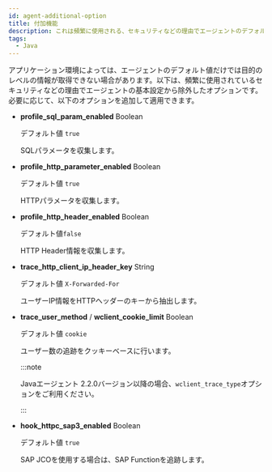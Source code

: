 ```yaml
---
id: agent-additional-option
title: 付加機能
description: これは頻繁に使用される、セキュリティなどの理由でエージェントのデフォルト設定から除外されたオプションです。
tags:
  - Java
---
```


アプリケーション環境によっては、エージェントのデフォルト値だけでは目的のレベルの情報が取得できない場合があります。以下は、頻繁に使用されているセキュリティなどの理由でエージェントの基本設定から除外したオプションです。必要に応じて、以下のオプションを追加して適用できます。

- **profile_sql_param_enabled** <span class='type'>Boolean</span>

  デフォルト値 `true`

  SQLパラメータを収集します。

- **profile_http_parameter_enabled** <span class='type'>Boolean</span>

  デフォルト値 `true`

  HTTPパラメータを収集します。

- **profile_http_header_enabled** <span class='type'>Boolean</span>

  デフォルト値`false`

  HTTP Header情報を収集します。

- **trace_http_client_ip_header_key** <span class='type'>String</span>

  デフォルト値 `X-Forwarded-For`

  ユーザーIP情報をHTTPヘッダーのキーから抽出します。

- **trace_user_method** / **wclient_cookie_limit** <span class='type'>Boolean</span>

  デフォルト値 `cookie`

  ユーザー数の追跡をクッキーベースに行います。

  :::note

  Javaエージェント 2.2.0バージョン以降の場合、`wclient_trace_type`オプションをご利用ください。

  :::

- **hook_httpc_sap3_enabled** <span class='type'>Boolean</span>

  デフォルト値 `true`

  SAP JCOを使用する場合は、SAP Functionを追跡します。
